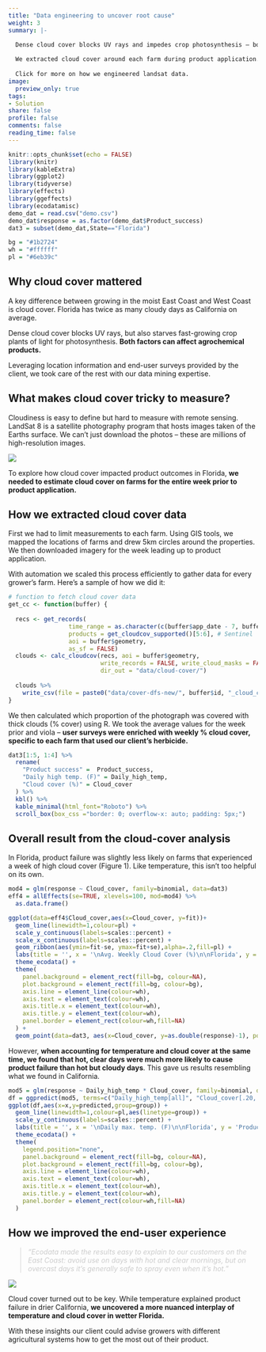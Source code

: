 ```yaml
---
title: "Data engineering to uncover root cause"
weight: 3
summary: |- 

  Dense cloud cover blocks UV rays and impedes crop photosynthesis – both impact product performance. Measuring cloudiness from raw imagery across many dates and sites required data mining and automation outside our client’s expertise.
  
  We extracted cloud cover around each farm during product application. The combination of cover and temperature was detrimental in a humid east-coast state like Florida but not in dry California.
  
  Click for more on how we engineered landsat data.
image:
  preview_only: true
tags:
- Solution
share: false
profile: false
comments: false
reading_time: false
---
```


```r
knitr::opts_chunk$set(echo = FALSE)
library(knitr)
library(kableExtra)
library(ggplot2)
library(tidyverse)
library(effects)
library(ggeffects)
library(ecodatamisc)
demo_dat = read.csv("demo.csv")
demo_dat$response = as.factor(demo_dat$Product_success)
dat3 = subset(demo_dat,State=="Florida")

bg = "#1b2724"
wh = "#ffffff"
pl = "#6eb39c"
```

<style>
p.caption {
  font-size: 0.8em;
  padding: 0px 0px 40px 0px;
}
qt {
  color:#cccccc;
}
</style>

## Why cloud cover mattered

A key difference between growing in the moist East Coast and West Coast is cloud cover. Florida has twice as many cloudy days as California on average.

Dense cloud cover blocks UV rays, but also starves fast-growing crop plants of light for photosynthesis. **Both factors can affect agrochemical products.**

Leveraging location information and end-user surveys provided by the client, we took care of the rest with our data mining expertise.

## What makes cloud cover tricky to measure?

Cloudiness is easy to define but hard to measure with remote sensing. LandSat 8 is a satellite photography program that hosts images taken of the Earths surface. We can’t just download the photos – these are millions of high-resolution images.

<img src="landsat.jpg" style="border-radius: 5%;" />

To explore how cloud cover impacted product outcomes in Florida, **we needed to estimate cloud cover on farms for the entire week prior to product application.**

## How we extracted cloud cover data

First we had to limit measurements to each farm. Using GIS tools, we mapped the locations of farms and drew 5km circles around the properties. We then downloaded imagery for the week leading up to product application.

With automation we scaled this process efficiently to gather data for every grower’s farm. Here's a sample of how we did it:

```r
# function to fetch cloud cover data
get_cc <- function(buffer) {
  
  recs <- get_records(
                 time_range = as.character(c(buffer$app_date - 7, buffer$app_date)), 
                 products = get_cloudcov_supported()[5:6], # Sentinel
                 aoi = buffer$geometry, 
                 as_sf = FALSE)
  clouds <- calc_cloudcov(recs, aoi = buffer$geometry, 
                          write_records = FALSE, write_cloud_masks = FALSE, 
                          dir_out = "data/cloud-cover/")
  
  clouds %>%
    write_csv(file = paste0("data/cover-dfs-new/", buffer$id, "_cloud_cover.csv"))
}
```

We then calculated which proportion of the photograph was covered with thick clouds (% cover) using R. We took the average values for the week prior and viola – **user surveys were enriched with weekly % cloud cover, specific to each farm that used our client’s herbicide.**

```r
dat3[1:5, 1:4] %>%
  rename(
    "Product success" =  Product_success,
    "Daily high temp. (F)" = Daily_high_temp,
    "Cloud cover (%)" = Cloud_cover
  ) %>%
  kbl() %>%
  kable_minimal(html_font="Roboto") %>%
  scroll_box(box_css ="border: 0; overflow-x: auto; padding: 5px;")
```

## Overall result from the cloud-cover analysis

In Florida, product failure was slightly less likely on farms that experienced a week of high cloud cover (Figure 1). Like temperature, this isn't too helpful on its own.

```r
mod4 = glm(response ~ Cloud_cover, family=binomial, data=dat3)
eff4 = allEffects(se=TRUE, xlevels=100, mod=mod4) %>%
  as.data.frame()

ggplot(data=eff4$Cloud_cover,aes(x=Cloud_cover, y=fit))+
  geom_line(linewidth=1,colour=pl) +
  scale_y_continuous(labels=scales::percent) +
  scale_x_continuous(labels=scales::percent) +
  geom_ribbon(aes(ymin=fit-se, ymax=fit+se),alpha=.2,fill=pl) +
  labs(title = '', x = '\nAvg. Weekly Cloud Cover (%)\n\nFlorida', y = 'Product success (%)\n') +
  theme_ecodata() +
  theme(
    panel.background = element_rect(fill=bg, colour=NA),
    plot.background = element_rect(fill=bg, colour=bg),
    axis.line = element_line(colour=wh),
    axis.text = element_text(colour=wh),
    axis.title.x = element_text(colour=wh),
    axis.title.y = element_text(colour=wh),
    panel.border = element_rect(colour=wh,fill=NA)
  ) +
  geom_point(data=dat3, aes(x=Cloud_cover, y=as.double(response)-1), position=position_jitter(w=0.05, h=0), alpha=.3, colour=pl)
```

However, **when accounting for temperature and cloud cover at the same time, we found that hot, clear days were much more likely to cause product failure than hot but cloudy days**. This gave us results resembling what we found in California.

```r
mod5 = glm(response ~ Daily_high_temp * Cloud_cover, family=binomial, data=dat3)
df = ggpredict(mod5, terms=c("Daily_high_temp[all]", "Cloud_cover[.20,.55]"), ci.lvl=NA)
ggplot(df,aes(x=x,y=predicted,group=group)) +
  geom_line(linewidth=1,colour=pl,aes(linetype=group)) +
  scale_y_continuous(labels=scales::percent) +
  labs(title = '', x = '\nDaily max. temp. (F)\n\nFlorida', y = 'Product success (%)\n') +
  theme_ecodata() +
  theme(
    legend.position="none",
    panel.background = element_rect(fill=bg, colour=NA),
    plot.background = element_rect(fill=bg, colour=bg),
    axis.line = element_line(colour=wh),
    axis.text = element_text(colour=wh),
    axis.title.x = element_text(colour=wh),
    axis.title.y = element_text(colour=wh),
    panel.border = element_rect(colour=wh,fill=NA)
  )
```

## How we improved the end-user experience

> <qt>*"Ecodata made the results easy to explain to our customers on the East Coast: avoid use on days with hot and clear mornings, but on overcast days it's generally safe to spray even when it's hot.*"</qt>

<img src="orchard.jpeg" style="border-radius: 5%;" />

Cloud cover turned out to be key. While temperature explained product failure in drier California, **we uncovered a more nuanced interplay of temperature and cloud cover in wetter Florida.**

With these insights our client could advise growers with different agricultural systems how to get the most out of their product.